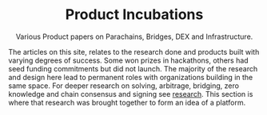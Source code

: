 <div align="center">
  <h1 align="center">Product Incubations</h1>
  <p align="center">
    Various Product papers on Parachains, Bridges, DEX and Infrastructure.
  </p>
</div>

The articles on this site, relates to the research done and products built with varying degrees of success.
Some won prizes in hackathons, others had seed funding commitments but did not launch.
The majority of the research and design here lead to permanent roles with organizations building in the same space.
For deeper research on solving, arbitrage, bridging, zero knowledge and chain consensus and signing see [research](/research/intro.mdx).
This section is where that research was brought together to form an idea of a platform.
